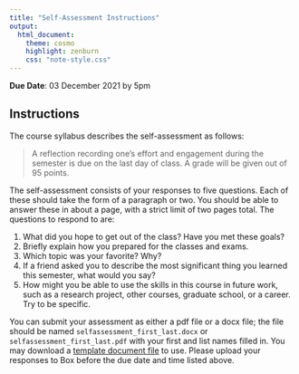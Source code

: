 ```yaml
---
title: "Self-Assessment Instructions"
output:
  html_document:
    theme: cosmo
    highlight: zenburn
    css: "note-style.css"
---
```


**Due Date**: 03 December 2021 by 5pm

## Instructions

The course syllabus describes the self-assessment as follows:

> A reflection recording one's effort and engagement during the semester is due on
> the last day of class. A grade will be given out of 95 points.

The self-assessment consists of your responses to five questions. Each of these
should take the form of a paragraph or two. You should be able to answer these 
in about a page, with a strict limit of two pages total. The questions to respond
to are:

1. What did you hope to get out of the class? Have you met these goals?
2. Briefly explain how you prepared for the classes and exams.
3. Which topic was your favorite? Why?
4. If a friend asked you to describe the most significant thing you learned
this semester, what would you say?
5. How might you be able to use the skills in this course in future work, such
as a research project, other courses, graduate school, or a career. Try to be
specific.

You can submit your assessment as either a pdf file or a docx file; the
file should be named `selfassessment_first_last.docx` or
`selfassessment_first_last.pdf` with your first and list names filled in.
You may download a
[template document file](https://github.com/statsmaths/dsst289-f21/blob/main/self_assess/selfassessment_first_last.docx?raw=true)
to use. Please upload your responses to Box before the due date and time
listed above.
